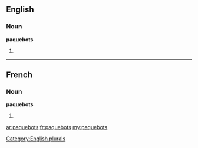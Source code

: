 ==English==

===Noun===
'''paquebots'''

# {{plural of|paquebot}}

[[Category:English plurals]]

----

==French==

===Noun===
'''paquebots''' {{m}}

# {{plural of|paquebot|lang=fr}}

[[ar:paquebots]]
[[fr:paquebots]]
[[my:paquebots]]